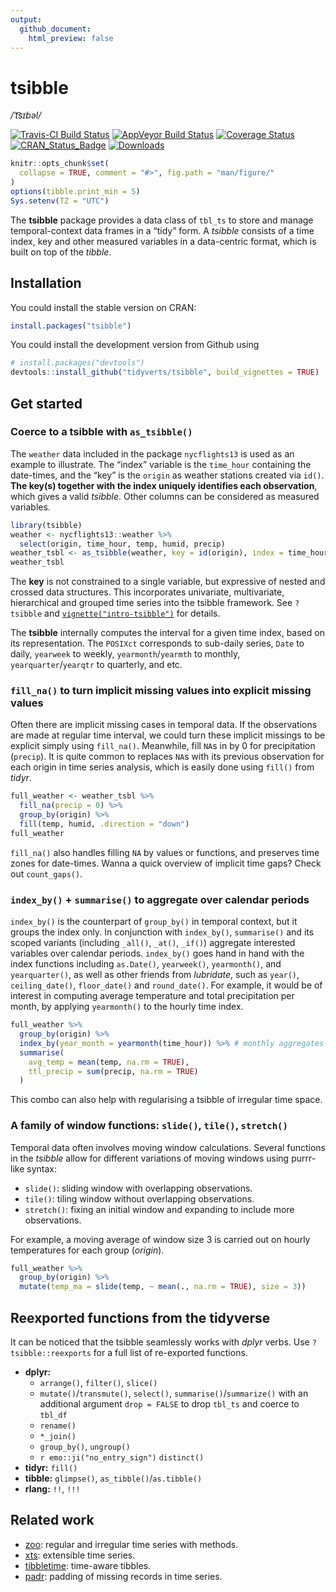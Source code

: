```yaml
---
output:
  github_document:
    html_preview: false
---
```


<!-- README.md is generated from README.Rmd. Please edit that file -->

# tsibble

*/ˈt͡sɪbəl/*

[![Travis-CI Build Status](https://travis-ci.org/tidyverts/tsibble.svg?branch=master)](https://travis-ci.org/tidyverts/tsibble)
[![AppVeyor Build Status](https://ci.appveyor.com/api/projects/status/github/tidyverts/tsibble?branch=master&svg=true)](https://ci.appveyor.com/project/tidyverts/tsibble)
[![Coverage Status](https://img.shields.io/codecov/c/github/tidyverts/tsibble/master.svg)](https://codecov.io/github/tidyverts/tsibble?branch=master)
[![CRAN_Status_Badge](http://www.r-pkg.org/badges/version/tsibble)](https://cran.r-project.org/package=tsibble)
[![Downloads](http://cranlogs.r-pkg.org/badges/tsibble?color=brightgreen)](https://cran.r-project.org/package=tsibble)

```r
knitr::opts_chunk$set(
  collapse = TRUE, comment = "#>", fig.path = "man/figure/"
)
options(tibble.print_min = 5)
Sys.setenv(TZ = "UTC")
```

The **tsibble** package provides a data class of `tbl_ts` to store and manage temporal-context data frames in a "tidy" form. A *tsibble* consists of a time index, key and other measured variables in a data-centric format, which is built on top of the *tibble*.

## Installation

You could install the stable version on CRAN:

```r
install.packages("tsibble")
```

You could install the development version from Github using

```r
# install.packages("devtools")
devtools::install_github("tidyverts/tsibble", build_vignettes = TRUE)
```

## Get started

### Coerce to a tsibble with `as_tsibble()`

The `weather` data included in the package `nycflights13` is used as an example to illustrate. The "index" variable is the `time_hour` containing the date-times, and the "key" is the `origin` as weather stations created via `id()`. **The key(s) together with the index uniquely identifies each observation**, which gives a valid *tsibble*. Other columns can be considered as measured variables.

```r
library(tsibble)
weather <- nycflights13::weather %>% 
  select(origin, time_hour, temp, humid, precip)
weather_tsbl <- as_tsibble(weather, key = id(origin), index = time_hour)
weather_tsbl
```

The **key** is not constrained to a single variable, but expressive of nested and crossed data structures. This incorporates univariate, multivariate, hierarchical and grouped time series into the tsibble framework. See `?tsibble` and [`vignette("intro-tsibble")`](http://pkg.earo.me/tsibble/articles/intro-tsibble.html) for details.

The **tsibble** internally computes the interval for a given time index, based on its representation. The `POSIXct` corresponds to sub-daily series, `Date` to daily, `yearweek` to weekly, `yearmonth`/`yearmth` to monthly, `yearquarter`/`yearqtr` to quarterly, and etc.

### `fill_na()` to turn implicit missing values into explicit missing values

Often there are implicit missing cases in temporal data. If the observations are made at regular time interval, we could turn these implicit missings to be explicit simply using `fill_na()`. Meanwhile, fill `NA`s in by 0 for precipitation (`precip`). It is quite common to replaces `NA`s with its previous observation for each origin in time series analysis, which is easily done using `fill()` from *tidyr*.

```r
full_weather <- weather_tsbl %>%
  fill_na(precip = 0) %>% 
  group_by(origin) %>% 
  fill(temp, humid, .direction = "down")
full_weather
```

`fill_na()` also handles filling `NA` by values or functions, and preserves time zones for date-times. Wanna a quick overview of implicit time gaps? Check out `count_gaps()`.

### `index_by()` + `summarise()` to aggregate over calendar periods

`index_by()` is the counterpart of `group_by()` in temporal context, but it groups the index only. In conjunction with `index_by()`, `summarise()` and its scoped variants (including `_all()`, `_at()`, `_if()`) aggregate interested variables over calendar periods. `index_by()` goes hand in hand with the index functions including `as.Date()`, `yearweek()`, `yearmonth()`, and `yearquarter()`, as well as other friends from *lubridate*, such as `year()`, `ceiling_date()`, `floor_date()` and `round_date()`. For example, it would be of interest in computing average temperature and total precipitation per month, by applying `yearmonth()` to the hourly time index.

```r
full_weather %>%
  group_by(origin) %>%
  index_by(year_month = yearmonth(time_hour)) %>% # monthly aggregates
  summarise(
    avg_temp = mean(temp, na.rm = TRUE),
    ttl_precip = sum(precip, na.rm = TRUE)
  )
```

This combo can also help with regularising a tsibble of irregular time space.

### A family of window functions: `slide()`, `tile()`, `stretch()`

Temporal data often involves moving window calculations. Several functions in the *tsibble* allow for different variations of moving windows using purrr-like syntax:

* `slide()`: sliding window with overlapping observations.
* `tile()`: tiling window without overlapping observations.
* `stretch()`: fixing an initial window and expanding to include more observations.

For example, a moving average of window size 3 is carried out on hourly temperatures for each group (*origin*).

```r
full_weather %>% 
  group_by(origin) %>% 
  mutate(temp_ma = slide(temp, ~ mean(., na.rm = TRUE), size = 3))
```

## Reexported functions from the tidyverse

It can be noticed that the tsibble seamlessly works with *dplyr* verbs. Use `?tsibble::reexports` for a full list of re-exported functions.

* **dplyr:** 
  - `arrange()`, `filter()`, `slice()`
  - `mutate()`/`transmute()`, `select()`, `summarise()`/`summarize()` with an additional argument `drop = FALSE` to drop `tbl_ts` and coerce to `tbl_df`
  - `rename()`
  - `*_join()`
  - `group_by()`, `ungroup()`
  - `r emo::ji("no_entry_sign")` `distinct()`
* **tidyr:** `fill()`
* **tibble:** `glimpse()`, `as_tibble()`/`as.tibble()`
* **rlang:** `!!`, `!!!`

## Related work

* [zoo](https://CRAN.R-project.org/package=zoo): regular and irregular time series with methods.
* [xts](https://github.com/joshuaulrich/xts): extensible time series.
* [tibbletime](https://github.com/business-science/tibbletime): time-aware tibbles.
* [padr](https://github.com/EdwinTh/padr): padding of missing records in time series.
